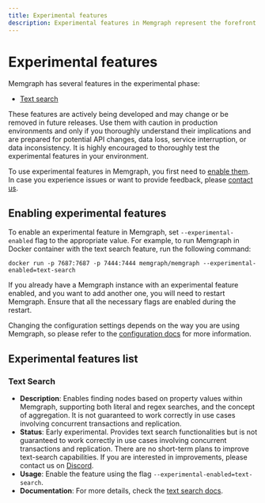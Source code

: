 ```yaml
---
title: Experimental features
description: Experimental features in Memgraph represent the forefront of our innovation, offering cutting-edge functionality as we continuously enhance our product. While these features are still evolving and may experience occasional instability, our dedicated support team is ready to assist you promptly with any challenges, ensuring a seamless experience.
---
```



# Experimental features

Memgraph has several features in the experimental phase:

- [Text search](#text-search)

These features are actively being developed and may change or be removed in
future releases. Use them with caution in production environments and only if
you thoroughly understand their implications and are prepared for potential API
changes, data loss, service interruption, or data inconsistency. It is highly
encouraged to thoroughly test the experimental features in your environment.

To use experimental features in Memgraph, you first need to [enable
them](#enabling-experimental-features). In case you experience issues or want to
provide feedback, please [contact us](#feedback-and-support).

## Enabling experimental features

To enable an experimental feature in Memgraph, set `--experimental-enabled` flag
to the appropriate value. For example, to run Memgraph in Docker container with the text
search feature, run the following command:

```
docker run -p 7687:7687 -p 7444:7444 memgraph/memgraph --experimental-enabled=text-search
```

If you already have a Memgraph instance with an experimental feature enabled,
and you want to add another one, you will need to restart Memgraph. Ensure that
all the necessary flags are enabled during the restart.

Changing the configuration settings depends on the way you are using Memgraph,
so please refer to the [configuration
docs](/database-management/configuration#changing-configuration) for more
information.

## Experimental features list

### Text Search
- **Description**: Enables finding nodes based on property values within
  Memgraph, supporting both literal and regex searches, and the concept of
  aggregation. It is not guaranteed to work correctly in use cases involving
  concurrent transactions and replication.
- **Status**: Early experimental. Provides text search functionalities but is not
  guaranteed to work correctly in use cases involving concurrent transactions
  and replication. There are no short-term plans to improve text-search
  capabilities. If you are interested in improvements, please contact us on
  [Discord](https://discord.gg/memgraph).
- **Usage**: Enable the feature using the flag
  `--experimental-enabled=text-search`.
- **Documentation**: For more details, check the [text search
  docs](/querying/text-search).


<CommunityLinks/>